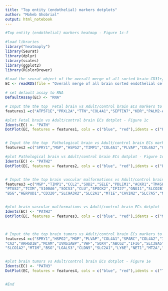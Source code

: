 ---
title: "Top entity (endothelial) markers dotplots"
author: "Moheb Ghobrial"
output: html_notebook
---

```{r}
#Top entity (endothelial) markers heatmap - Figure 1c-f

#load libraries 
library("heatmaply")
library(Seurat)
library(dplyr)
library(scales)
library(ggplot2)
library(RColorBrewer)

#Load the seurat object of the overall merge of all sorted brain CD31+/CD45- endothelial cells
EC <- readRDS(file = "Overall merge of all brain sorted endothelial cells_seurat object.rds")

# set default assay to RNA
DefaultAssay(EC) <- "RNA"

# Input the the top  Fetal brain vs Adult/control brain ECs markers to plot
features1 =c("ATP5F1E","PRXL2A","TTN","COL4A1","SEPTIN7","KDR","PALM2-AKAP2","MARCKS","SEPTIN2","CD93","COL4A2","NREP","MYO1B","SOX4","RELL1","NPIPB5","APCDD1","GTF2I","SLC38A2","MACF1","IGFBP2","CEMIP2","LAMA4","SMG1","APLNR","RNASE1","NET1","CAVIN2","RPS17","ATP5L","ATP5I","MT1M","HERPUD1","LY6E","CTGF","TSC22D1","HLA-A","SRGN","LGALS3","BST2","B2M","MT1E","HLA-C","MALAT1-ENSG00000251562","ATP5E","SPARCL1","HLA-B","MT2A","ADIRF","IFI27")

#plot Fetal brain vs Adult/control brain ECs dotplot - Figure 1c
Idents(EC) <- "PATH"
DotPlot(EC, features = features1, cols = c("blue", "red"),idents = c("FETALCNS","TL"), group.by = "PATH",dot.scale = 6, scale = TRUE, scale.by = "size", dot.min = 0, scale.min = 0, scale.max = 100) +RotatedAxis()


# Input the the top  Pathological brain vs Adult/control brain ECs markers to plot
features2 =c("SPRY1","MGP","HSPG2","TIMP1","COL4A1","PLVAP","COL4A2","CD93","CALCRL","SPARC","ANGPT2","STC1","INSR","VWA1","PDLIM1","MARCKSL1","IGFBP4","IGFBP3","HTRA1","EMP1","VWF","MCAM","DUSP6","IGFBP7","ARHGDIB","IFI6","ABCG2","TSC22D1","COBLL1","SRARP","SLC38A5","SLC39A10","IFI27","ITM2A","CA4","CAVIN2","MT1M","HERPUD1","CD320","LGALS3","SLCO1A2","SLC7A5","BSG","CLDN5","MT2A","LY6E","SLC2A1","NET1","MT1E","ADIRF")

#plot Pathological brain vs Adult/control brain ECs dotplot - Figure 1d
Idents(EC) <- "PATH2"
DotPlot(EC, features = features2, cols = c("blue", "red"),idents = c("Pathology","Control"), group.by = "PATH2",dot.scale = 6, scale = TRUE, scale.by = "size", dot.min = 0, scale.min = 0, scale.max = 100) +RotatedAxis()


# Input the the top brain vascular malformations vs Adult/control brain ECs markers to plot
features3 =c("MGP","TIMP1","CCL2","SOD2","SELE","PDLIM1","ACKR1","TM4SF1","NNMT","EMP1","VCAM1","IER3","ADAMTS9","IL6","CD55","CXCL2","PNP","ADAMTS1","DDX21","YBX3",
"PTGS2","TCIM","S100A6","SOCS3","CLU","SPOCK2","IFI27","GNG11","SLCO2B1","ADGRF5","CA4","SLCO1A2","A2M","LY6E","ID1","ABCG2","SLC38A5","SLC39A10","MFSD2A","KLF2","CLDN5",
"BSG","HERPUD1","CD320","SLC9A3R2","SLC2A1","MT1E","CAVIN2","SLC7A5","NET1")


#plot brain vascular malformations vs Adult/control brain ECs dotplot - Figure 1e
Idents(EC) <- "PATH3"
DotPlot(EC, features = features3, cols = c("blue", "red"),idents = c("MAL","CONTROL"), group.by = "PATH3",dot.scale = 6, scale = TRUE, scale.by = "size", dot.min = 0, scale.min = 0, scale.max = 100) +RotatedAxis()



# Input the the top brain tumors vs Adult/control brain ECs markers to plot
features4 =c("SPRY1","HSPG2","MGP","PLVAP","COL4A1","SPARC","COL4A2","INSR","ANGPT2","TIMP1","CALCRL","CD93","STC1","VWA1","MARCKSL1","IGFBP4","IGFBP3","IGFBP7","HTRA1",
"CA2","ARHGDIB","MCAM","IVNS1ABP","VWF","SOX4","ABCG2","IFI6","SLC38A5","SLC39A10","TSC22D1","COBLL1","SRARP","CAVIN2","IFI27","ITM2A","CA4","HERPUD1","CD320","SLC7A5",
"SLCO1A2","MT1M","BSG","LGALS3","CLDN5","SLC2A1","LY6E","NET1","MT2A","MT1E","ADIRF")


#plot brain tumors vs Adult/control brain ECs dotplot - Figure 1e
Idents(EC) <- "PATH3"
DotPlot(EC, features = features4, cols = c("blue", "red"),idents = c("TUM","CONTROL"), group.by = "PATH3",dot.scale = 6, scale = TRUE, scale.by = "size", dot.min = 0, scale.min = 0, scale.max = 100) +RotatedAxis()


#End 
```
